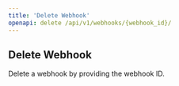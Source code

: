 ---
title: 'Delete Webhook'
openapi: delete /api/v1/webhooks/{webhook_id}/
---

## Delete Webhook

Delete a webhook by providing the webhook ID.
